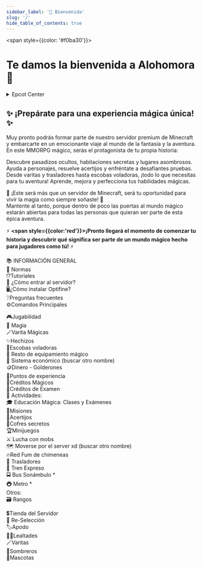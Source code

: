 ```yaml
---
sidebar_label: '👋 Bienvenida'
slug: '/'
hide_table_of_contents: true
---
```


<span style={{color: '#f0ba30'}}>
# Te damos la bienvenida a Alohomora 👋
</span>

<details className="customdetails">
  <summary>
    Epcot Center
  </summary>
  Hola Juasin.
</details>

## ✨ ¡Prepárate para una experiencia mágica única! ✨ 

Muy pronto podrás formar parte de nuestro servidor premium de Minecraft y embarcarte en un emocionante viaje al mundo de la fantasía y la aventura. En este MMORPG mágico, serás el protagonista de tu propia historia:

<Admonition type="tip" icon="🗺️" title="Explora un vasto mundo lleno de secretos">
  Descubre pasadizos ocultos, habitaciones secretas y lugares asombrosos.
</Admonition>

<Admonition type="warning" icon="🎯" title="Completa misiones únicas">
  Ayuda a personajes, resuelve acertijos y enfréntate a desafiantes pruebas.
</Admonition>

<Admonition type="info" icon="🧙‍♂️" title="Equipo mágico y transporte encantado">
  Desde varitas y trasladores hasta escobas voladoras, ¡todo lo que necesitas para tu aventura!
</Admonition>

<Admonition type="danger" icon="🔮" title="Domina poderosos hechizos">
  Aprende, mejora y perfecciona tus habilidades mágicas.
</Admonition>


🌟 ¡Este será más que un servidor de Minecraft, será tu oportunidad para vivir la magia como siempre soñaste! 🌟  
Mantente al tanto, porque dentro de poco las puertas al mundo mágico estarán abiertas para todas las personas que quieran ser parte de esta épica aventura.  

⚡ **<span style={{color:'red'}}>¡Pronto llegará el momento de comenzar tu</span> historia y descubrir qué significa ser parte de un mundo mágico hecho para jugadores como tú!** ⚡ 

📚 INFORMACIÓN GENERAL\
📜 Normas\
⁉️Tutoriales\
🏰 ¿Cómo entrar al servidor?\
🖥️¿Cómo instalar Optifine?\
❔Preguntas frecuentes\
⚙️Comandos Principales

🎮Jugabilidad\
🔮 Magia\
🪄Varita Mágicas\
✨Hechizos\
🧹Escobas voladoras\
🎒 Resto de equipamiento mágico\
🏦 Sistema económico (buscar otro nombre)\
🪙Dinero - Golderones\
🧪Puntos de experiencia\
📘Créditos Mágicos\
📜Créditos de Examen\
🤹 Actividades:\
🎓 Educación Mágica: Clases y Exámenes\
🎯Misiones\
📑Acertijos\
🎁Cofres secretos\
🏆Minijuegos\
⚔️ Lucha con mobs\
🗺️ Moverse por el server xd (buscar otro nombre)\
🔥Red Fum de chimeneas\
🥾 Trasladores\
🚂 Tren Expreso\
🚍 Bus Sonámbulo *\
🚇 Metro *\
Otros:\
🗃️ Rangos

💲Tienda del Servidor\
🔁 Re-Selección\
🏷️Apodo\
 🧙‍♂️Lealtades\
🪄Varitas\
🎩Sombreros\
🦉Mascotas 

